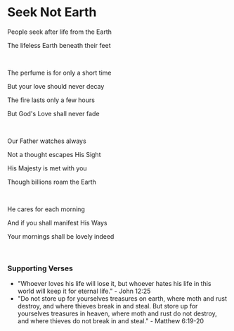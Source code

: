# Seek Not Earth

People seek after life from the Earth

The lifeless Earth beneath their feet

<br />

The perfume is for only a short time

But your love should never decay

The fire lasts only a few hours

But God's Love shall never fade

<br />

Our Father watches always

Not a thought escapes His Sight

His Majesty is met with you

Though billions roam the Earth

<br />

He cares for each morning

And if you shall manifest His Ways

Your mornings shall be lovely indeed

<br />

### Supporting Verses

- "Whoever loves his life will lose it, but whoever hates his life in this world will keep it for eternal life." - John 12:25
- "Do not store up for yourselves treasures on earth, where moth and rust destroy, and where thieves break in and steal. But store up for yourselves treasures in heaven, where moth and rust do not destroy, and where thieves do not break in and steal." - Matthew 6:19-20
